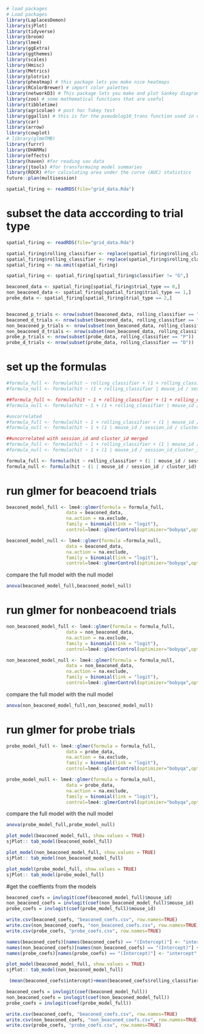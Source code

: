 ```r
# load packages
# Load packages
library(LaplacesDemon)
library(sjPlot)
library(tidyverse)
library(broom)
library(lme4)
library(ggExtra)
library(ggthemes)
library(scales)
library(Hmisc)
library(Metrics)
library(plotrix)
library(pheatmap) # this package lets you make nice heatmaps
library(RColorBrewer) # import color palettes
library(networkD3) # This package lets you make and plot Sankey diagrams
library(zoo) # some mathematical functions that are useful
library(tibbletime)
library(agricolae) # post hoc Tukey test
library(ggallin) # this is for the pseudolog10_trans function used in coeff plots in Figure2_Analysis
library(car)
library(arrow)
library(cowplot)
# library(glmmTMB)
library(furrr)
library(DHARMa)
library(effects)
library(haven) #for reading sav data
library(jtools) #for transformaing model summaries
library(ROCR) #for calculating area under the curve (AUC) statistics
future::plan(multisession)

```

```r
spatial_firing <- readRDS(file="grid_data.Rda")
```

# subset the data acccording to trial type
```r

spatial_firing <- readRDS(file="grid_data.Rda")

spatial_firing$rolling_classifier <- replace(spatial_firing$rolling_classifier, spatial_firing$rolling_classifier == "nan", NA)
spatial_firing$rolling_classifier <- replace(spatial_firing$rolling_classifier, spatial_firing$rolling_classifier == "N", NA)
spatial_firing <- na.omit(spatial_firing)

spatial_firing <- spatial_firing[spatial_firing$classifier != "G",]

beaconed_data <- spatial_firing[spatial_firing$trial_type == 0,]
non_beaconed_data <- spatial_firing[spatial_firing$trial_type == 1,]
probe_data <- spatial_firing[spatial_firing$trial_type == 2,]


beaconed_p_trials <- nrow(subset(beaconed_data, rolling_classifier == "P"))
beaconed_d_trials <- nrow(subset(beaconed_data, rolling_classifier == "D"))
non_beaconed_p_trials <- nrow(subset(non_beaconed_data, rolling_classifier == "P"))
non_beaconed_d_trials <- nrow(subset(non_beaconed_data, rolling_classifier == "D"))
probe_p_trials <- nrow(subset(probe_data, rolling_classifier == "P"))
probe_d_trials <- nrow(subset(probe_data, rolling_classifier == "D"))

```

# set up the formulas
```r
#formula_full <- formula(hit ~ rolling_classifier + (1 + rolling_classifier | mouse_id / session_id / cluster_id))
#formula_null <- formula(hit ~ (1 + rolling_classifier | mouse_id / session_id / cluster_id))

##formula_full <- formula(hit ~ 1 + rolling_classifier + (1 + rolling_classifier | mouse_id / session_id / cluster_id))
#formula_null <- formula(hit ~ 1 + (1 + rolling_classifier | mouse_id / session_id / cluster_id))

#uncorrelated
#formula_full <- formula(hit ~ 1 + rolling_classifier + (1 | mouse_id / session_id / cluster_id) + (0 + rolling_classifier | mouse_id / session_id / cluster_id))
#formula_null <- formula(hit ~ 1 + (1 | mouse_id / session_id / cluster_id) + (0 + rolling_classifier | mouse_id / session_id / cluster_id))

##uncorrelated with session_id and cluster_id merged
#formula_full <- formula(hit ~ 1 + rolling_classifier + (1 | mouse_id / session_id_cluster_id) + (0 + #rolling_classifier | mouse_id / session_id_cluster_id))
#formula_null <- formula(hit ~ 1 + (1 | mouse_id / session_id_cluster_id) + (0 + rolling_classifier | mouse_id / #session_id_cluster_id))

formula_full <- formula(hit ~ rolling_classifier + (1 | mouse_id / session_id / cluster_id) + (0 + rolling_classifier | mouse_id / session_id / cluster_id))
formula_null <- formula(hit ~ (1 | mouse_id / session_id / cluster_id) + (0 + rolling_classifier | mouse_id / session_id / cluster_id))

```


# run glmer for beacoend trials
```r
beaconed_model_full <- lme4::glmer(formula = formula_full, 
                      data = beaconed_data,
                      na.action = na.exclude,
                      family = binomial(link = "logit"),
                      control=lme4::glmerControl(optimizer="bobyqa",optCtrl=list(maxfun=2e5)))

beaconed_model_null <- lme4::glmer(formula =formula_null, 
                      data = beaconed_data,
                      na.action = na.exclude,
                      family = binomial(link = "logit"),
                      control=lme4::glmerControl(optimizer="bobyqa",optCtrl=list(maxfun=2e5)))
```

compare the full model with the null model
```r
anova(beaconed_model_full,beaconed_model_null)
```
# run glmer for nonbeacoend trials
```r
non_beaconed_model_full <- lme4::glmer(formula = formula_full, 
                      data = non_beaconed_data,
                      na.action = na.exclude,
                      family = binomial(link = "logit"),
                      control=lme4::glmerControl(optimizer="bobyqa",optCtrl=list(maxfun=2e5)))

non_beaconed_model_null <- lme4::glmer(formula = formula_null, 
                      data = non_beaconed_data,
                      na.action = na.exclude,
                      family = binomial(link = "logit"),
                      control=lme4::glmerControl(optimizer="bobyqa",optCtrl=list(maxfun=2e5)))
```
compare the full model with the null model
```r
anova(non_beaconed_model_full,non_beaconed_model_null)
```

# run glmer for probe trials
```r
probe_model_full <- lme4::glmer(formula = formula_full, 
                      data = probe_data,
                      na.action = na.exclude,
                      family = binomial(link = "logit"),
                      control=lme4::glmerControl(optimizer="bobyqa",optCtrl=list(maxfun=2e5)))

probe_model_null <- lme4::glmer(formula = formula_null, 
                      data = probe_data,
                      na.action = na.exclude,
                      family = binomial(link = "logit"),
                      control=lme4::glmerControl(optimizer="bobyqa",optCtrl=list(maxfun=2e5)))
```

compare the full model with the null model
```r
anova(probe_model_full,probe_model_null)
```
```r
plot_model(beaconed_model_full, show.values = TRUE)
sjPlot:: tab_model(beaconed_model_full)
```

```r
plot_model(non_beaconed_model_full, show.values = TRUE)
sjPlot:: tab_model(non_beaconed_model_full)
```

```r
plot_model(probe_model_full, show.values = TRUE)
sjPlot:: tab_model(probe_model_full)
```


#get the coeffients from the models
```r
beaconed_coefs = invlogit(coef(beaconed_model_full)$mouse_id)
non_beaconed_coefs = invlogit(coef(non_beaconed_model_full)$mouse_id)
probe_coefs = invlogit(coef(probe_model_full)$mouse_id)

write.csv(beaconed_coefs, "beaconed_coefs.csv", row.names=TRUE)
write.csv(non_beaconed_coefs, "non_beaconed_coefs.csv", row.names=TRUE)
write.csv(probe_coefs, "probe_coefs.csv", row.names=TRUE)
```

```r
names(beaconed_coefs)[names(beaconed_coefs) == "(Intercept)"] <- "intercept"
names(non_beaconed_coefs)[names(non_beaconed_coefs) == "(Intercept)"] <- "intercept"
names(probe_coefs)[names(probe_coefs) == "(Intercept)"] <- "intercept"
```

```r
plot_model(beaconed_model_full, show.values = TRUE)
sjPlot:: tab_model(non_beaconed_model_full)
```
```r
 (mean(beaconed_coefs$intercept)+mean(beaconed_coefs$rolling_classifierP))/(mean(beaconed_coefs$intercept)+mean(beaconed_coefs$rolling_classifierD))
```

```r
beaconed_coefs = invlogit(coef(beaconed_model_full))
non_beaconed_coefs = invlogit(coef(non_beaconed_model_full))
probe_coefs = invlogit(coef(probe_model_full))

write.csv(beaconed_coefs, "beaconed_coefs.csv", row.names=TRUE)
write.csv(non_beaconed_coefs, "non_beaconed_coefs.csv", row.names=TRUE)
write.csv(probe_coefs, "probe_coefs.csv", row.names=TRUE)
```



